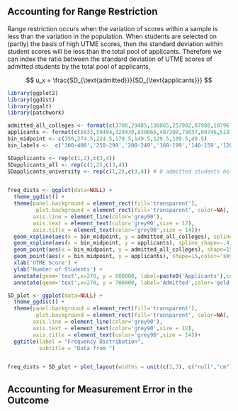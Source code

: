 



## Accounting for Range Restriction

Range restriction occurs when the variation of scores within a sample is less than the variation in the population. When students are selected on (partly) the basis of high UTME scores, then the standard deviation within student scores will be less than the total pool of applicants. Therefore we can index the ratio between the standard deviation of UTME scores of admitted students by the total pool of applicants,

$$
u_x = \frac{SD_{\text{admitted}}}{SD_{\text{applicants}}}
$$


```r

library(ggplot2)
library(ggdist)
library(ggalt)
library(patchwork)

admitted_all_colleges <- format(c(3708,29485,130865,257902,87988,10796,5628,0), scientific = F)
applicants <- format(c(5833,59494,320430,830866,407300,79837,80746,51874), scientific = F)
bin_midpoint <- c(350,274.5,224.5,179.5,149.5,129.5,109.5,49.5)
bin_labels <-  c('300-400','250-299','200-249','160-199','140-159','120-139','100-119','0-99')

SDapplicants <- rep(c(1,2),c(3,4))
SDapplicants_all <- rep(c(1,2),c(3,4)) 
SDapplicants_university <- rep(c(1,2),c(3,4)) # 0 admitted students below minimum cut-off of 140


freq_dists <- ggplot(data=NULL) +
  theme_ggdist() + 
  theme(panel.background = element_rect(fill='transparent'),
         plot.background = element_rect(fill='transparent', color=NA),
        axis.line = element_line(color='grey90'),
        axis.text = element_text(color='grey90',size = 12),
        axis.title = element_text(color='grey90',size = 14))+
  geom_xspline(aes(x = bin_midpoint, y = admitted_all_colleges), spline_shape=-.4,color='gold')+
  geom_xspline(aes(x = bin_midpoint, y = applicants), spline_shape=-.4,color='skyblue') +
  geom_point(aes(x = bin_midpoint, y = admitted_all_colleges), shape=15,color='gold3',size=4) +
  geom_point(aes(x = bin_midpoint, y = applicants), shape=15,color='skyblue3',size=4) +
  xlab('UTME Score') +
  ylab('Number of Students') +
  annotate(geom='text',x=270, y = 800000, label=paste0('Applicants'),color='skyblue',size=6, hjust='left') + 
  annotate(geom='text',x=270, y = 700000, label='Admitted',color='gold',size=6, hjust='left')

SD_plot <- ggplot(data=NULL) +
  theme_ggdist() + 
  theme(panel.background = element_rect(fill='transparent'),
         plot.background = element_rect(fill='transparent', color=NA),
        axis.line = element_line(color='grey90'),
        axis.text = element_text(color='grey90',size = 12),
        axis.title = element_text(color='grey90',size = 14))+
  ggtitle(label = "Frequency Distribution",
          subtitle = "Data from ")


freq_dists + SD_plot + plot_layout(widths = unit(c(1,3), c("null","cm")))


```



## Accounting for Measurement Error in the Outcome
